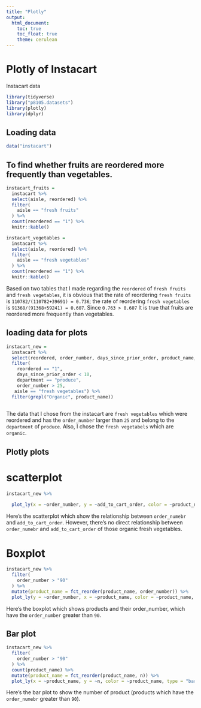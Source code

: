 ```yaml
---
title: "Plotly"
output: 
  html_document:
    toc: true
    toc_float: true
    theme: cerulean
---
```


# Plotly of Instacart

Instacart data 

```r
library(tidyverse)
library("p8105.datasets")
library(plotly)
library(dplyr)
```

## Loading data
```r
data("instacart")

```

## To find whether fruits are reordered more frequently than vegetables. 

```r
instacart_fruits = 
  instacart %>% 
  select(aisle, reordered) %>% 
  filter(
    aisle == "fresh fruits"
  ) %>% 
  count(reordered == "1") %>% 
  knitr::kable()
```

```r
instacart_vegetables = 
  instacart %>% 
  select(aisle, reordered) %>% 
  filter(
    aisle == "fresh vegetables"
  ) %>% 
  count(reordered == "1") %>% 
  knitr::kable()
```

Based on two tables that I made regarding the `reordered` of `fresh fruits` and `fresh vegetables`, it is obvious that the rate of reordering `fresh fruits` is `110782/(110782+39691) = 0.736`; the rate of reordering `fresh vegetables` is `91368/(91368+59241) = 0.607`. Since `0.763 > 0.607` It is true that fruits are reordered more frequently than vegetables. 


## loading data for plots
```r
instacart_new = 
  instacart %>% 
  select(reordered, order_number, days_since_prior_order, product_name, aisle, department, order_hour_of_day, add_to_cart_order) %>% 
  filter(
    reordered == "1",
    days_since_prior_order < 10,
    department == "produce",
    order_number > 25,
   aisle == "fresh vegetables") %>% 
  filter(grepl("Organic", product_name))
  
```
The data that I chose from the instacart are `fresh vegetables` which were reordered and has the `order_number` larger than `25` and belong to the `department` of `produce`. Also, I chose the `fresh vegetabels` which are `organic`. 

## Plotly plots 

# scatterplot 
```r
instacart_new %>% 
  
  plot_ly(x = ~order_number, y = ~add_to_cart_order, color = ~product_name, alpha = .5, type = "scatter", mode = "markers")
```
Here's the scatterplot which show the relationship between `order_numebr` and `add_to_cart_order`. However, there's no direct relationship between `order_numebr` and `add_to_cart_order` of those organic fresh vegetables. 

# Boxplot 

```r
instacart_new %>% 
  filter(
    order_number > "90"
  ) %>% 
  mutate(product_name = fct_reorder(product_name, order_number)) %>% 
  plot_ly(y = ~order_number, x = ~product_name, color = ~product_name, type = "box", colors = "viridis", alpha = .5)
```
Here's the boxplot which shows products and their order_number, which have the `order_number` greater than `90`. 

## Bar plot 

```r
instacart_new %>%
  filter(
    order_number > "90"
  ) %>% 
  count(product_name) %>% 
  mutate(product_name = fct_reorder(product_name, n)) %>% 
  plot_ly(x = ~product_name, y = ~n, color = ~product_name, type = "bar", colors = "viridis")
```

Here's the bar plot to show the number of product (products which have the `order_numebr` greater than `90`). 



